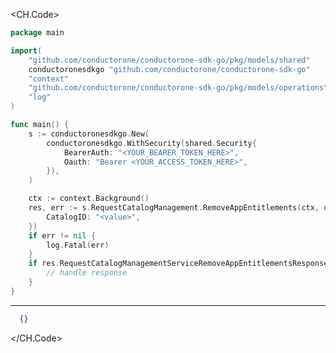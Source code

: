
<CH.Code>
```go RemoveAppEntitlements.go
package main

import(
	"github.com/conductorone/conductorone-sdk-go/pkg/models/shared"
	conductoronesdkgo "github.com/conductorone/conductorone-sdk-go"
	"context"
	"github.com/conductorone/conductorone-sdk-go/pkg/models/operations"
	"log"
)

func main() {
    s := conductoronesdkgo.New(
        conductoronesdkgo.WithSecurity(shared.Security{
            BearerAuth: "<YOUR_BEARER_TOKEN_HERE>",
            Oauth: "Bearer <YOUR_ACCESS_TOKEN_HERE>",
        }),
    )

    ctx := context.Background()
    res, err := s.RequestCatalogManagement.RemoveAppEntitlements(ctx, operations.C1APIRequestcatalogV1RequestCatalogManagementServiceRemoveAppEntitlementsRequest{
        CatalogID: "<value>",
    })
    if err != nil {
        log.Fatal(err)
    }
    if res.RequestCatalogManagementServiceRemoveAppEntitlementsResponse != nil {
        // handle response
    }
}
```
---

```json Example Response
  {}
```
</CH.Code>

